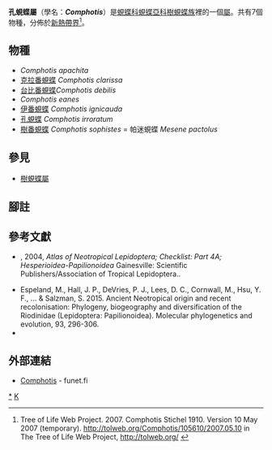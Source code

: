 {{NoteTA
|G1=Butterfly
}}
{{Automatic Taxobox
| taxon = Comphotis
| image = 
| image_caption = 
| authority = Stichel, 1910
| type_species = [[孔蜆蝶|孔蜆蝶]]<br />''Cricosoma irroratum''
| type_species_authority = Godman, 1903
| subdivision_ranks = 物種
| subdivision = 
共7種，詳閱正文。
| synonyms =
}}

'''孔蜆蝶屬'''（學名：'''''Comphotis'''''）是[[蜆蝶科|蜆蝶科]][[蜆蝶亞科|蜆蝶亞科]][[樹蜆蝶族|樹蜆蝶族]]裡的一個[[屬|屬]]。共有7個物種，分佈於[[新熱帶界|新熱帶界]]<ref>Tree of Life Web Project. 2007. Comphotis Stichel 1910. Version 10 May 2007 (temporary). http://tolweb.org/Comphotis/105610/2007.05.10 {{Wayback|url=http://tolweb.org/Comphotis/105610/2007.05.10 |date=20161025172936 }} in The Tree of Life Web Project, http://tolweb.org/ {{Wayback|url=http://tolweb.org/ |date=20110515100516 }} {{en}}</ref>。

== 物種 ==
* ''Comphotis apachita''
* [[克拉番蜆蝶|克拉番蜆蝶]] ''Comphotis clarissa''
* [[台比番蜆蝶|台比番蜆蝶]]''Comphotis debilis''
* ''Comphotis eanes''
* [[伊番蜆蝶|伊番蜆蝶]] ''Comphotis ignicauda''
* [[孔蜆蝶|孔蜆蝶]] ''Comphotis irroratum''
* [[樹番蜆蝶|樹番蜆蝶]] ''Comphotis sophistes'' = 帕迷蜆蝶 ''Mesene pactolus''

== 參見 ==
* [[樹蜆蝶屬|樹蜆蝶屬]]

== 腳註 ==
<references/>

== 參考文獻 ==
{{Commons category|Comphotis}}
{{Wikispecies|Comphotis}}
* {{aut|Lamas, G.}}, 2004, ''Atlas of Neotropical Lepidoptera; Checklist: Part 4A; Hesperioidea-Papilionoidea'' Gainesville: Scientific Publishers/Association of Tropical Lepidoptera..
* Espeland, M., Hall, J. P., DeVries, P. J., Lees, D. C., Cornwall, M., Hsu, Y. F., ... & Salzman, S. 2015. Ancient Neotropical origin and recent recolonisation: Phylogeny, biogeography and diversification of the Riodinidae (Lepidoptera: Papilionoidea). Molecular phylogenetics and evolution, 93, 296-306.
* {{Cite book | author = 寿建新, 周尧, 李宇飞 | title = 世界蝴蝶分類名錄 | location = 中國 | publisher = 陝西科學技術出版社 | date = 2006-04-01 | ISBN = 9787536936768}}

== 外部連結 ==
* [http://ftp.funet.fi/pub/sci/bio/life/insecta/lepidoptera/ditrysia/papilionoidea/riodinidae/comphotis/ Comphotis] {{Wayback|url=http://ftp.funet.fi/pub/sci/bio/life/insecta/lepidoptera/ditrysia/papilionoidea/riodinidae/comphotis/ |date=20161025174100 }} - funet.fi

{{蜆蝶亞科}}
{{Taxonbar|from=Q1758151}}

[[Category:孔蜆蝶屬|*]]
[[Category:樹蜆蝶族|K]]